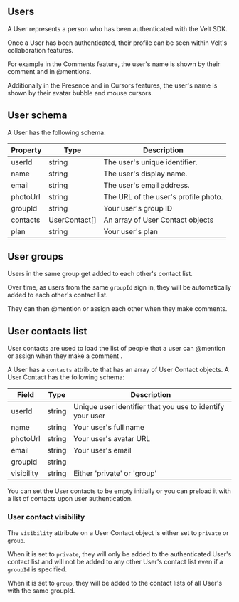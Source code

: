 

## Users

A User represents a person who has been authenticated with the Velt SDK. 

Once a User has been authenticated, their profile can be seen within Velt's collaboration features.

For example in the Comments feature, the user's name is shown by their comment and in @mentions.

Additionally in the Presence and in Cursors features, the user's name is shown by their avatar bubble and mouse cursors.

## User schema

A User has the following schema:

| Property | Type | Description |
|---|---|---|
| userId | string | The user's unique identifier. |
| name | string | The user's display name. |
| email | string | The user's email address. |
| photoUrl | string | The URL of the user's profile photo. |
| groupId  | string | Your user's group ID |                                   
| contacts | UserContact[] | An array of User Contact objects |
| plan     | string | Your user's plan |


## User groups

Users in the same group get added to each other's contact list.

Over time, as users from the same `groupId` sign in, they will be automatically added to each other's contact list.

They can then @mention or assign each other when they make comments.


## User contacts list

User contacts are used to load the list of people that a user can @mention or assign when they make a comment .

A User has a `contacts` attribute that has an array of User Contact objects. A User Contact has the following schema:


| Field     | Type                | Description                                               |
| --------  | ------------------- | --------------------------------------------------------- |
| userId    | string              | Unique user identifier that you use to identify your user |
| name      | string | Your user's full name                                     |
| photoUrl  | string | Your user's avatar URL                                    |
| email     | string | Your user's email                                         |
| groupId   | string | | Your user's group ID                                      |
| visibility| string | Either 'private' or 'group'|

You can set the User contacts to be empty initially or you can preload it with a list of contacts upon user authentication.

### User contact visibility

The `visibility` attribute on a User Contact object is either set to `private` or `group`.

When it is set to `private`, they will only be added to the authenticated User's contact list and will not be added to any other User's contact list even if a `groupId` is specified.

When it is set to `group`, they will be added to the contact lists of all User's with the same groupId.




